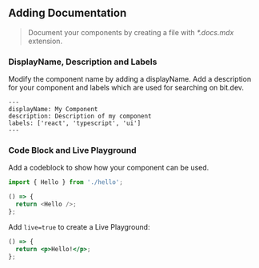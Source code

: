 ## Adding Documentation

> Document your components by creating a file with _\*.docs.mdx_ extension.

### DisplayName, Description and Labels

Modify the component name by adding a displayName. Add a description for your component and labels which are used for searching on bit.dev.

```mdx
---
displayName: My Component
description: Description of my component
labels: ['react', 'typescript', 'ui']
---
```

### Code Block and Live Playground

Add a codeblock to show how your component can be used.

```js
import { Hello } from './hello';

() => {
  return <Hello />;
};
```

Add `live=true` to create a Live Playground:

```jsx live=true
() => {
  return <p>Hello!</p>;
};
```
